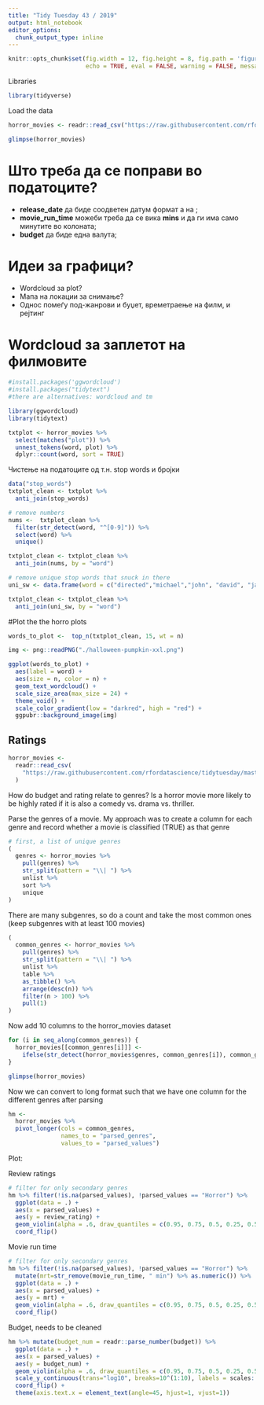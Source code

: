 ```yaml
---
title: "Tidy Tuesday 43 / 2019"
output: html_notebook
editor_options: 
  chunk_output_type: inline
---
```


```r
knitr::opts_chunk$set(fig.width = 12, fig.height = 8, fig.path = 'figures3/',
                      echo = TRUE, eval = FALSE, warning = FALSE, message = FALSE)
```


Libraries

```r
library(tidyverse)
```


Load the data

```r
horror_movies <- readr::read_csv("https://raw.githubusercontent.com/rfordatascience/tidytuesday/master/data/2019/2019-10-22/horror_movies.csv")
```


```r
glimpse(horror_movies)
```

# Што треба да се поправи во податоците?
- **release_date** да биде соодветен датум формат а на **<chr>**;
- **movie_run_time** можеби треба да се вика **mins** и да ги има само минутите во колоната;
- **budget** да биде една валута; 

# Идеи за графици?
- Wordcloud за plot?
- Мапа на локации за снимање?
- Однос помеѓу под-жанрови и буџет, времетраење на филм, и рејтинг 

# Wordcloud за заплетот на филмовите

```r
#install.packages('ggwordcloud')
#install.packages("tidytext")
#there are alternatives: wordcloud and tm 

library(ggwordcloud)
library(tidytext)
```

```r
txtplot <- horror_movies %>% 
  select(matches("plot")) %>% 
  unnest_tokens(word, plot) %>% 
  dplyr::count(word, sort = TRUE)
```


Чистење на податоците од т.н. stop words и бројки
```r
data("stop_words")
txtplot_clean <- txtplot %>%
  anti_join(stop_words)
```

```r
# remove numbers
nums <-  txtplot_clean %>% 
  filter(str_detect(word, "^[0-9]")) %>% 
  select(word) %>% 
  unique()

txtplot_clean <- txtplot_clean %>% 
  anti_join(nums, by = "word")
```


```r
# remove unique stop words that snuck in there
uni_sw <- data.frame(word = c("directed","michael","john", "david", "james", "film", "horror"))

txtplot_clean <- txtplot_clean %>% 
  anti_join(uni_sw, by = "word")
```

#Plot the the horro plots
```r
words_to_plot <-  top_n(txtplot_clean, 15, wt = n)

img <- png::readPNG("./halloween-pumpkin-xxl.png")

ggplot(words_to_plot) +
  aes(label = word) +
  aes(size = n, color = n) +
  geom_text_wordcloud() + 
  scale_size_area(max_size = 24) +
  theme_void() + 
  scale_color_gradient(low = "darkred", high = "red") +
  ggpubr::background_image(img)

```

## Ratings

```r
horror_movies <-
  readr::read_csv(
    "https://raw.githubusercontent.com/rfordatascience/tidytuesday/master/data/2019/2019-10-22/horror_movies.csv"
  )
```

How do budget and rating relate to genres? Is a horror movie more likely to be highly rated if
it is also a comedy vs. drama vs. thriller. 

Parse the genres of a movie. My approach was to create a column for each genre and record whether a movie is classified (TRUE) as that genre

```r
# first, a list of unique genres
(
  genres <- horror_movies %>%
    pull(genres) %>%
    str_split(pattern = "\\| ") %>%
    unlist %>%
    sort %>%
    unique
)
```

There are many subgenres, so do a count and take the most common ones (keep subgenres with at least 100 movies)

```r
(
  common_genres <- horror_movies %>%
    pull(genres) %>%
    str_split(pattern = "\\| ") %>%
    unlist %>%
    table %>%
    as_tibble() %>%
    arrange(desc(n)) %>%
    filter(n > 100) %>%
    pull(1)
)
```

Now add 10 columns to the horror_movies dataset

```r
for (i in seq_along(common_genres)) {
  horror_movies[[common_genres[i]]] <-
    ifelse(str_detect(horror_movies$genres, common_genres[i]), common_genres[i], NA)
}

glimpse(horror_movies)
```

Now we can convert to long format such that we have one column for the different genres after parsing

```r
hm <-
  horror_movies %>% 
  pivot_longer(cols = common_genres,
               names_to = "parsed_genres",
               values_to = "parsed_values")
```

Plot:

Review ratings

```r
# filter for only secondary genres
hm %>% filter(!is.na(parsed_values), !parsed_values == "Horror") %>%
  ggplot(data = .) +
  aes(x = parsed_values) +
  aes(y = review_rating) +
  geom_violin(alpha = .6, draw_quantiles = c(0.95, 0.75, 0.5, 0.25, 0.5), trim = TRUE) +
  coord_flip() 
```

Movie run time

```r
# filter for only secondary genres
hm %>% filter(!is.na(parsed_values), !parsed_values == "Horror") %>%
  mutate(mrt=str_remove(movie_run_time, " min") %>% as.numeric()) %>% 
  ggplot(data = .) +
  aes(x = parsed_values) +
  aes(y = mrt) +
  geom_violin(alpha = .6, draw_quantiles = c(0.95, 0.75, 0.5, 0.25, 0.5), trim = TRUE) +
  coord_flip()
```


Budget, needs to be cleaned

```r
hm %>% mutate(budget_num = readr::parse_number(budget)) %>% 
  ggplot(data = .) +
  aes(x = parsed_values) +
  aes(y = budget_num) +
  geom_violin(alpha = .6, draw_quantiles = c(0.95, 0.75, 0.5, 0.25, 0.5), trim = TRUE) +
  scale_y_continuous(trans="log10", breaks=10^(1:10), labels = scales::dollar_format()) +
  coord_flip() +
  theme(axis.text.x = element_text(angle=45, hjust=1, vjust=1))
```

